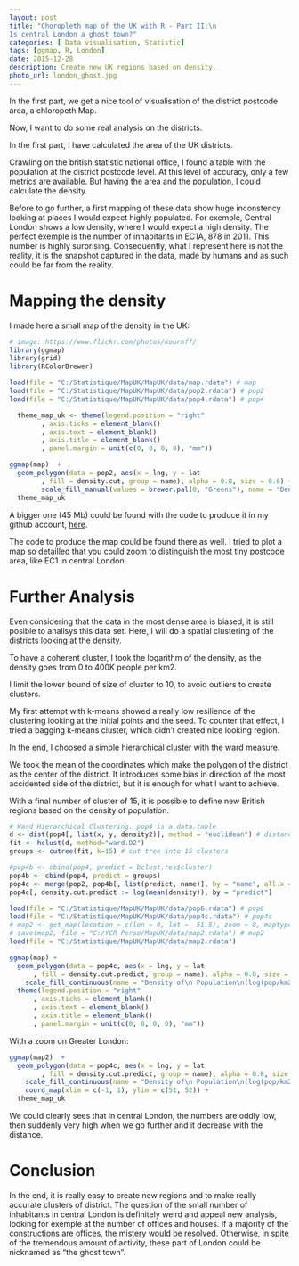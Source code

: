```yaml
---
layout: post
title: "Choropleth map of the UK with R - Part II:\n
Is central London a ghost town?"
categories: [ Data visualisation, Statistic]
tags: [ggmap, R, London]
date: 2015-12-28
description: Create new UK regions based on density.
photo_url: london_ghost.jpg
---
```


In the first part, we get a nice tool of visualisation of the district postcode area, a chloropeth Map.

Now, I want to do some real analysis on the districts.

In the first part, I have calculated the area of the UK districts.

Crawling on the british statistic national office, I found a table with the population at the district postcode level. At this level of accuracy, only a few metrics are available. But having the area and the population, I could calculate the density.

Before to go further, a first mapping of these data show huge inconstency looking at places I would expect highly populated.
For exemple, Central London shows a low density, where I would expect a high density. The perfect exemple is the number of inhabitants in EC1A, 878 in 2011. This number is highly surprising.
Consequently, what I represent here is not the reality, it is the snapshot captured in the data, made by  humans and as such could be far from the reality.

# Mapping the density

I made here a small map of the density in the UK:

```r
# image: https://www.flickr.com/photos/kouroff/
library(ggmap)
library(grid)
library(RColorBrewer)

load(file = "C:/Statistique/MapUK/MapUK/data/map.rdata") # map
load(file = "C:/Statistique/MapUK/MapUK/data/pop2.rdata") # pop2
load(file = "C:/Statistique/MapUK/MapUK/data/pop4.rdata") # pop4
```

```r
  theme_map_uk <- theme(legend.position = "right"
        , axis.ticks = element_blank()
        , axis.text = element_blank()
        , axis.title = element_blank()
        , panel.margin = unit(c(0, 0, 0, 0), "mm"))

ggmap(map)  +
  geom_polygon(data = pop2, aes(x = lng, y = lat
        , fill = density.cut, group = name), alpha = 0.8, size = 0.6) +
        scale_fill_manual(values = brewer.pal(8, "Greens"), name = "Density of\n Population\n(pop/km2)") +
  theme_map_uk
```

A bigger one (45 Mb) could be found with the code to produce it in my github account, [here](https://github.com/YvesCR/blog/blob/gh-pages/image/Big_UK_Density_cluster_Plot.png).

The code to produce the map could be found there as well. I tried to plot a map so detailled that you could zoom to distinguish the most tiny postcode area, like EC1 in central London.

# Further Analysis

Even considering that the data in the most dense area is biased, it is still posible to analisys this data set. Here, I will do a spatial clustering of the districts looking at the density.

To have a coherent cluster, I took the logarithm of the density, as the density goes from 0 to 400K people per km2.

I limit the lower bound of size of cluster to 10, to avoid outliers to create clusters.

My first attempt with k-means showed a really low resilience of the clustering looking at the initial points and the seed.
To counter that effect, I tried a bagging k-means cluster, which didn't created nice looking region.

In the end, I choosed a simple hierarchical cluster with the ward measure.

We took the mean of the coordinates which make the polygon of the district as the center of the district. It introduces some bias in direction of the most accidented side of the district, but it is enough for what I want to achieve.

With a final number of cluster of 15, it is possible to define new British regions based on the density of population.

```r
# Ward Hierarchical Clustering. pop4 is a data.table
d <- dist(pop4[, list(x, y, density2)], method = "euclidean") # distance matrix
fit <- hclust(d, method="ward.D2")
groups <- cutree(fit, k=15) # cut tree into 15 clusters

#pop4b <- cbind(pop4, predict = bclust.res$cluster)
pop4b <- cbind(pop4, predict = groups)
pop4c <- merge(pop2, pop4b[, list(predict, name)], by = "name", all.x = T)
pop4c[, density.cut.predict := log(mean(density)), by = "predict"]
```

```r
load(file = "C:/Statistique/MapUK/MapUK/data/pop6.rdata") # pop6
load(file = "C:/Statistique/MapUK/MapUK/data/pop4c.rdata") # pop4c
# map2 <- get_map(location = c(lon = 0, lat =  51.5), zoom = 8, maptype = "satellite")
# save(map2, file = "C:/YCR Perso/MapUK/data/map2.rdata") # map2
load(file = "C:/Statistique/MapUK/MapUK/data/map2.rdata")
```

```r
ggmap(map) +
  geom_polygon(data = pop4c, aes(x = lng, y = lat
      , fill = density.cut.predict, group = name), alpha = 0.8, size = 0.5) +
    scale_fill_continuous(name = "Density of\n Population\n(log(pop/km2))") +
  theme(legend.position = "right"
      , axis.ticks = element_blank()
      , axis.text = element_blank()
      , axis.title = element_blank()
      , panel.margin = unit(c(0, 0, 0, 0), "mm"))
```

With a zoom on Greater London:

```r
ggmap(map2)  +
  geom_polygon(data = pop4c, aes(x = lng, y = lat
        , fill = density.cut.predict, group = name), alpha = 0.8, size = 0.5) +
    scale_fill_continuous(name = "Density of\n Population\n(log(pop/km2))") +
    coord_map(xlim = c(-1, 1), ylim = c(51, 52)) +
  theme_map_uk
```

We could clearly sees that in central London, the numbers are oddly low, then suddenly very high when we go further and it decrease with the distance.

# Conclusion

In the end, it is really easy to create new regions and to make really accurate clusters of district. The question of the small number of inhabitants in central London is definitely weird and appeal new analysis, looking for exemple at the number of offices and houses. If a majority of the constructions are offices, the mistery would be resolved. Otherwise, in spite of the tremendous amount of activity, these part of London could be nicknamed as "the ghost town".
